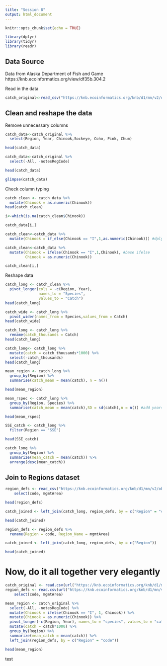 ```yaml
---
title: "Session 8"
output: html_document
---
```


```r
knitr::opts_chunk$set(echo = TRUE)
```

```r
library(dplyr)
library(tidyr)
library(readr)
```
## Data Source
Data from Alaska Department of Fish and Game https://knb.ecoinformatics.org/view/df35b.304.2

Read in the data
```r
catch_original<-read_csv("https://knb.ecoinformatics.org/knb/d1/mn/v2/object/df35b.302.1")
```

## Clean and reshape the data

Remove unnecessary columns
```r
catch_data<-catch_original %>%
  select(Region, Year, Chinook,Sockeye, Coho, Pink, Chum)

head(catch_data)
```
```r
catch_data<-catch_original %>%
  select(-All, -notesRegCode)

head(catch_data)
```
```r
glimpse(catch_data)
```

Check column typing
```r
catch_clean <- catch_data %>% 
  mutate(Chinook = as.numeric(Chinook))
head(catch_clean)
```

```r
i<-which(is.na(catch_clean$Chinook))
```
```r
catch_data[i,]
```
```r
catch_clean<-catch_data %>% 
  mutate(Chinook = if_else(Chinook == "I",1,as.numeric(Chinook))) #dplyr if_else

catch_clean<-catch_data %>% 
  mutate(Chinook = ifelse(Chinook == "I",1,Chinook), #base ifelse
         Chinook = as.numeric(Chinook))
```
```r
catch_clean[i,]
```

Reshape data
```r
catch_long <- catch_clean %>% 
  pivot_longer(cols = -c(Region, Year),
               names_to = "Species",
               values_to = "Catch")
head(catch_long)
```

```r
catch_wide <- catch_long %>% 
  pivot_wider(names_from = Species,values_from = Catch)
head(catch_wide)
```
```r
catch_long <- catch_long %>% 
  rename(catch_thousands = Catch)
head(catch_long)
```

```r
catch_long<- catch_long %>% 
  mutate(catch = catch_thousands*1000) %>% 
  select(-catch_thousands)
head(catch_long)
```
```r
mean_region <- catch_long %>% 
  group_by(Region) %>%
  summarise(catch_mean = mean(catch), n = n())

head(mean_region)
```
```r
mean_rspec <- catch_long %>% 
  group_by(Region, Species) %>%
  summarise(catch_mean = mean(catch),SD = sd(catch),n = n()) #add years of non-zero catch

head(mean_rspec)
```

```r
SSE_catch <- catch_long %>% 
  filter(Region == "SSE")

head(SSE_catch)
```

```r
catch_long %>% 
  group_by(Region) %>% 
  summarize(mean_catch = mean(catch)) %>% 
  arrange(desc(mean_catch))
```

## Join to Regions dataset

```r
region_defs <- read_csv("https://knb.ecoinformatics.org/knb/d1/mn/v2/object/df35b.303.1") %>% 
    select(code, mgmtArea)
```
```r
head(region_defs)
```

```r
catch_joined <- left_join(catch_long, region_defs, by = c("Region" = "code"))

head(catch_joined)
```
```r
region_defs <- region_defs %>% 
  rename(Region = code, Region_Name = mgmtArea)

catch_joined <- left_join(catch_long, region_defs, by = c("Region"))

head(catch_joined)
```

# Now, do it all together very elegantly
```r
catch_original <- read.csv(url("https://knb.ecoinformatics.org/knb/d1/mn/v2/object/df35b.302.1", method = "libcurl"))
region_defs <- read.csv(url("https://knb.ecoinformatics.org/knb/d1/mn/v2/object/df35b.303.1", method = "libcurl")) %>% 
    select(code, mgmtArea)

mean_region <- catch_original %>%
  select(-All, -notesRegCode) %>% 
  mutate(Chinook = ifelse(Chinook == "I", 1, Chinook)) %>% 
  mutate(Chinook = as.numeric(Chinook)) %>% 
  pivot_longer(-c(Region, Year), names_to = "species", values_to = "catch") %>%
  mutate(catch = catch*1000) %>% 
  group_by(Region) %>% 
  summarize(mean_catch = mean(catch)) %>% 
  left_join(region_defs, by = c("Region" = "code"))

head(mean_region)
```
test
